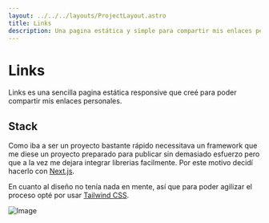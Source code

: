 ```yaml
---
layout: ../../../layouts/ProjectLayout.astro
title: Links
description: Una pagina estática y simple para compartir mis enlaces personales.
---
```


# Links

<ProjectLinks github_link="https://github.com/XavierVilaRubio/links" site_link="https://links.xavivila.dev" />

Links es una sencilla pagina estática responsive que creé para poder compartir mis enlaces personales.

## Stack

Como iba a ser un proyecto bastante rápido necessitava un framework que me diese un proyecto preparado para publicar sin demasiado esfuerzo pero que a la vez me dejara integrar librerias facilmente.
Por este motivo decidí hacerlo con [Next.js](https://nextjs.org/).

En cuanto al diseño no tenía nada en mente, así que para poder agilizar el proceso opté por usar [Tailwind CSS](https://tailwindcss.com/).

![Image](/projects/links/links.webp)
